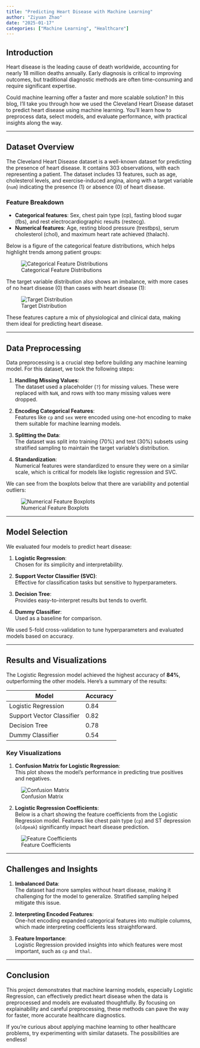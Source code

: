 ```yaml
---
title: "Predicting Heart Disease with Machine Learning"
author: "Ziyuan Zhao"
date: "2025-01-17"
categories: ["Machine Learning", "Healthcare"]
---
```


## Introduction

Heart disease is the leading cause of death worldwide, accounting for nearly 18 million deaths annually. Early diagnosis is critical to improving outcomes, but traditional diagnostic methods are often time-consuming and require significant expertise. 

Could machine learning offer a faster and more scalable solution? In this blog, I’ll take you through how we used the Cleveland Heart Disease dataset to predict heart disease using machine learning. You’ll learn how to preprocess data, select models, and evaluate performance, with practical insights along the way.

---

## Dataset Overview

The Cleveland Heart Disease dataset is a well-known dataset for predicting the presence of heart disease. It contains 303 observations, with each representing a patient. The dataset includes 13 features, such as age, cholesterol levels, and exercise-induced angina, along with a target variable (`num`) indicating the presence (1) or absence (0) of heart disease.

### Feature Breakdown
- **Categorical features**: Sex, chest pain type (cp), fasting blood sugar (fbs), and rest electrocardiographic results (restecg).
- **Numerical features**: Age, resting blood pressure (trestbps), serum cholesterol (chol), and maximum heart rate achieved (thalach).

Below is a figure of the categorical feature distributions, which helps highlight trends among patient groups:

![Categorical Feature Distributions](eda_output_categorical_stacked_barplots.png)

The target variable distribution also shows an imbalance, with more cases of no heart disease (0) than cases with heart disease (1):

![Target Distribution](eda_output_target_distribution.png)

These features capture a mix of physiological and clinical data, making them ideal for predicting heart disease.

---

## Data Preprocessing

Data preprocessing is a crucial step before building any machine learning model. For this dataset, we took the following steps:

1. **Handling Missing Values**:  
   The dataset used a placeholder (`?`) for missing values. These were replaced with `NaN`, and rows with too many missing values were dropped.
   
2. **Encoding Categorical Features**:  
   Features like `cp` and `sex` were encoded using one-hot encoding to make them suitable for machine learning models.

3. **Splitting the Data**:  
   The dataset was split into training (70%) and test (30%) subsets using stratified sampling to maintain the target variable’s distribution.

4. **Standardization**:  
   Numerical features were standardized to ensure they were on a similar scale, which is critical for models like logistic regression and SVC.

We can see from the boxplots below that there are variability and potential outliers:

![Numerical Feature Boxplots](eda_output_numeric_boxplots.png)

---


## Model Selection

We evaluated four models to predict heart disease:

1. **Logistic Regression**:  
   Chosen for its simplicity and interpretability.

2. **Support Vector Classifier (SVC)**:  
   Effective for classification tasks but sensitive to hyperparameters.

3. **Decision Tree**:  
   Provides easy-to-interpret results but tends to overfit.

4. **Dummy Classifier**:  
   Used as a baseline for comparison.

We used 5-fold cross-validation to tune hyperparameters and evaluated models based on accuracy.

---

## Results and Visualizations

The Logistic Regression model achieved the highest accuracy of **84%**, outperforming the other models. Here’s a summary of the results:

| Model                 | Accuracy |
|-----------------------|----------|
| Logistic Regression   | 0.84     |
| Support Vector Classifier | 0.82 |
| Decision Tree         | 0.78     |
| Dummy Classifier      | 0.54     |

### Key Visualizations
1. **Confusion Matrix for Logistic Regression**:  
   This plot shows the model’s performance in predicting true positives and negatives.

![Confusion Matrix](eda_output_raw_feature_distributions.png)

2. **Logistic Regression Coefficients**:  
   Below is a chart showing the feature coefficients from the Logistic Regression model. Features like chest pain type (`cp`) and ST depression (`oldpeak`) significantly impact heart disease prediction.

![Feature Coefficients](log_reg_feature_coefficients.png)

---

## Challenges and Insights

1. **Imbalanced Data**:  
   The dataset had more samples without heart disease, making it challenging for the model to generalize. Stratified sampling helped mitigate this issue.

2. **Interpreting Encoded Features**:  
   One-hot encoding expanded categorical features into multiple columns, which made interpreting coefficients less straightforward.

3. **Feature Importance**:  
   Logistic Regression provided insights into which features were most important, such as `cp` and `thal`.

---

## Conclusion

This project demonstrates that machine learning models, especially Logistic Regression, can effectively predict heart disease when the data is preprocessed and models are evaluated thoughtfully. By focusing on explainability and careful preprocessing, these methods can pave the way for faster, more accurate healthcare diagnostics.  

If you’re curious about applying machine learning to other healthcare problems, try experimenting with similar datasets. The possibilities are endless!
